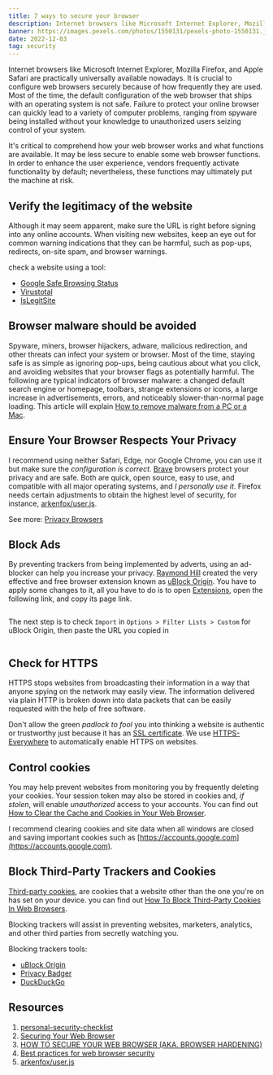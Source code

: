 ```yaml
---
title: 7 ways to secure your browser
description: Internet browsers like Microsoft Internet Explorer, Mozilla Firefox, and Apple Safari are practically universally available nowadays. It is crucial to configure web browsers securely because of how frequently they are used. Most of the time, the default configuration of the web browser that ships with an operating system is not safe. Failure to protect your online browser can quickly lead to a variety of computer problems, ranging from spyware being installed without your knowledge to unauthorized users seizing control of your system.
banner: https://images.pexels.com/photos/1550131/pexels-photo-1550131.jpeg?auto=compress&cs=tinysrgb&w=1260&h=750&dpr=1
date: 2022-12-03
tag: security
---
```


Internet browsers like Microsoft Internet Explorer, Mozilla Firefox, and Apple Safari are practically universally available nowadays. It is crucial to configure web browsers securely because of how frequently they are used. Most of the time, the default configuration of the web browser that ships with an operating system is not safe. Failure to protect your online browser can quickly lead to a variety of computer problems, ranging from spyware being installed without your knowledge to unauthorized users seizing control of your system.

It's critical to comprehend how your web browser works and what functions are available. It may be less secure to enable some web browser functions. In order to enhance the user experience, vendors frequently activate functionality by default; nevertheless, these functions may ultimately put the machine at risk.

## Verify the legitimacy of the website

Although it may seem apparent, make sure the URL is right before signing into any online accounts. When visiting new websites, keep an eye out for common warning indications that they can be harmful, such as pop-ups, redirects, on-site spam, and browser warnings.

check a website using a tool:

- [Google Safe Browsing Status](https://transparencyreport.google.com/safe-browsing/search)
- [Virustotal](https://www.virustotal.com/gui/home/url)
- [IsLegitSite](https://www.islegitsite.com/)

## Browser malware should be avoided

Spyware, miners, browser hijackers, adware, malicious redirection, and other threats can infect your system or browser. Most of the time, staying safe is as simple as ignoring pop-ups, being cautious about what you click, and avoiding websites that your browser flags as potentially harmful. The following are typical indicators of browser malware: a changed default search engine or homepage, toolbars, strange extensions or icons, a large increase in advertisements, errors, and noticeably slower-than-normal page loading. This article will explain [How to remove malware from a PC or a Mac](https://usa.kaspersky.com/resource-center/threats/removing-malware).

## Ensure Your Browser Respects Your Privacy

I recommend using neither Safari, Edge, nor Google Chrome, you can use it but make sure the _configuration is correct_. [Brave](https://brave.com/) browsers protect your privacy and are safe. Both are quick, open source, easy to use, and compatible with all major operating systems, and _I personally use it_. Firefox needs certain adjustments to obtain the highest level of security, for instance, [arkenfox/user.js](https://github.com/arkenfox/user.js/wiki).

See more: [Privacy Browsers](https://restoreprivacy.com/browser/secure/)

## Block Ads

By preventing trackers from being implemented by adverts, using an ad-blocker can help you increase your privacy. [Raymond Hill](https://twitter.com/gorhill) created the very effective and free browser extension known as [uBlock Origin](https://github.com/gorhill/uBlock). You have to apply some changes to it, all you have to do is to open [Extensions](https://github.com/arkenfox/user.js/wiki/4.1-Extensions), open the following link, and copy its page link.

<Image
  src="/posts-image/10-ways-to-secure-your-browser/screencapture-github.jpg"
  alt=""
  width={1000}
  height={350}
  quality={100}
  className="object-cover"
/>

The next step is to check `Import` in `Options > Filter Lists > Custom` for uBlock Origin, then paste the URL you copied in

<Image
  src="/posts-image/10-ways-to-secure-your-browser/uboCustom.png"
  alt=""
  width={1000}
  height={200}
  quality={100}
/>

## Check for HTTPS

HTTPS stops websites from broadcasting their information in a way that anyone spying on the network may easily view. The information delivered via plain HTTP is broken down into data packets that can be easily requested with the help of free software.

Don't allow the green _padlock to fool_ you into thinking a website is authentic or trustworthy just because it has an [SSL certificate](https://www.cloudflare.com/learning/ssl/what-is-an-ssl-certificate/). We use [HTTPS-Everywhere](https://www.eff.org/https-everywhere) to automatically enable HTTPS on websites.

## Control cookies

You may help prevent websites from monitoring you by frequently deleting your cookies. Your session token may also be stored in cookies and, _if stolen_, will enable _unauthorized_ access to your accounts. You can find out [How to Clear the Cache and Cookies in Your Web Browser](https://its.uiowa.edu/support/article/719).

I recommend clearing cookies and site data when all windows are closed and saving important cookies such as [https://accounts.google.com](https://accounts.google.com).

## Block Third-Party Trackers and Cookies

[Third-party cookies](https://en.wikipedia.org/wiki/HTTP_cookie#Third-party_cookie), are cookies that a website other than the one you're on has set on your device. you can find out [How To Block Third-Party Cookies In Web Browsers](https://techlog360.com/block-third-party-cookies-in-browsers/).

Blocking trackers will assist in preventing websites, marketers, analytics, and other third parties from secretly watching you.

Blocking trackers tools:

- [uBlock Origin](https://github.com/gorhill/uBlock)
- [Privacy Badger](https://privacybadger.org/)
- [DuckDuckGo](https://help.duckduckgo.com/duckduckgo-help-pages/desktop/adding-duckduckgo-to-your-browser/)

## Resources

1. [personal-security-checklist](https://github.com/Lissy93/personal-security-checklist)
2. [Securing Your Web Browser](https://www.cisa.gov/uscert/publications/securing-your-web-browser)
3. [HOW TO SECURE YOUR WEB BROWSER (AKA. BROWSER HARDENING)](https://www.sapphire.net/security-updates/how-to-secure-your-web-browser-aka-browser-hardening/)
4. [Best practices for web browser security](https://resources.infosecinstitute.com/topic/best-practices-web-browser-security/)
5. [arkenfox/user.js](https://github.com/arkenfox/user.js/wiki)
